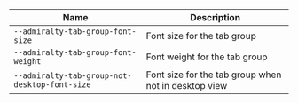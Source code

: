 
| Name | Description |
| --- | --- |
| `--admiralty-tab-group-font-size` | Font size for the tab group |
| `--admiralty-tab-group-font-weight` | Font weight for the tab group |
| `--admiralty-tab-group-not-desktop-font-size` | Font size for the tab group when not in desktop view |

